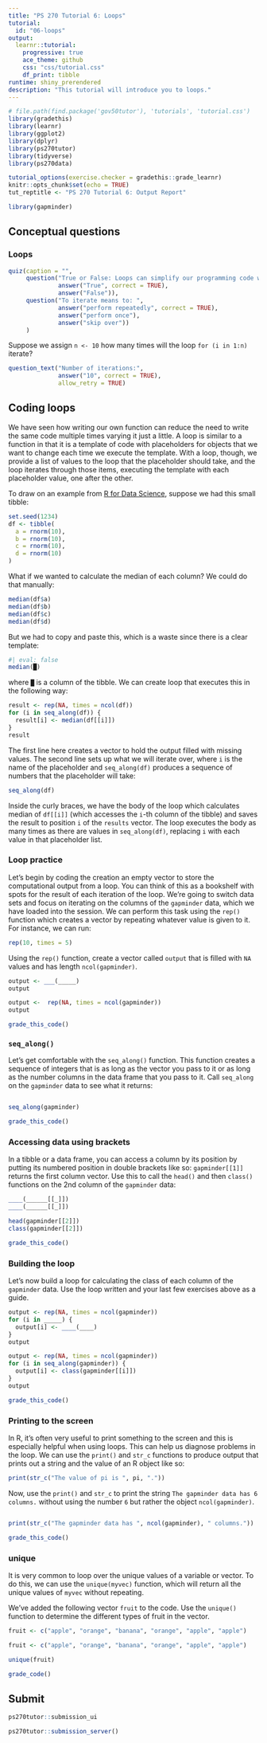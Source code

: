 ```yaml
---
title: "PS 270 Tutorial 6: Loops"
tutorial:
  id: "06-loops"
output:
  learnr::tutorial:
    progressive: true
    ace_theme: github
    css: "css/tutorial.css"
    df_print: tibble
runtime: shiny_prerendered
description: "This tutorial will introduce you to loops."
---
```


<!-- Add JavaScript code for making the exercise code larger -->
<script language="JavaScript" src="js/exercise-font-size.js"></script>
 

```r
# file.path(find.package('gov50tutor'), 'tutorials', 'tutorial.css')
library(gradethis)
library(learnr)
library(ggplot2)
library(dplyr)
library(ps270tutor)
library(tidyverse)
library(ps270data)

tutorial_options(exercise.checker = gradethis::grade_learnr)
knitr::opts_chunk$set(echo = TRUE)
tut_reptitle <- "PS 270 Tutorial 6: Output Report"

library(gapminder)
```

## Conceptual questions



### Loops

```r
quiz(caption = "",
     question("True or False: Loops can simplify our programming code when we want to repeatedly execute code chunks over and over again.",
              answer("True", correct = TRUE),
              answer("False")),
     question("To iterate means to: ",
              answer("perform repeatedly", correct = TRUE),
              answer("perform once"),
              answer("skip over"))
     )
```


Suppose we assign `n <- 10` how many times will the loop `for (i in 1:n)` iterate?



```r
question_text("Number of iterations:",
              answer("10", correct = TRUE),
              allow_retry = TRUE)
```


## Coding loops

We have seen how writing our own function can reduce the need to write the same code multiple times varying it just a little. A loop is similar to a function in that it is a template of code with placeholders for objects that we want to change each time we execute the template. With a loop, though, we provide a list of values to the loop that the placeholder should take, and the loop iterates through those items, executing the template with each placeholder value, one after the other. 

To draw on an example from [R for Data Science](https://r4ds.had.co.nz/iteration.html#for-loops), suppose we had this small tibble:

```r
set.seed(1234)
df <- tibble(
  a = rnorm(10),
  b = rnorm(10),
  c = rnorm(10),
  d = rnorm(10)
)
```

What if we wanted to calculate the median of each column? We could do that manually:

```r
median(df$a)
median(df$b)
median(df$c)
median(df$d)
```

But we had to copy and paste this, which is a waste since there is a clear template:

```r
#| eval: false
median(█)
```

where `█` is a column of the tibble. We can create loop that executes this in the following way:

```r
result <- rep(NA, times = ncol(df))
for (i in seq_along(df)) {
  result[i] <- median(df[[i]])
}
result
```


The first line here creates a vector to hold the output filled with missing values. The second line sets up what we will iterate over, where `i` is the name of the placeholder and `seq_along(df)` produces a sequence of numbers that the placeholder will take:

```r
seq_along(df)
```

Inside the curly braces, we have the body of the loop which calculates median of `df[[i]]` (which accesses the `i`-th column of the tibble) and saves the result to position `i` of the `results` vector. The loop executes the body as many times as there are values in `seq_along(df)`, replacing `i` with each value in that placeholder list. 



### Loop practice

Let's begin by coding the creation an empty vector to store the computational output from a loop. You can think of this as a bookshelf with spots for the result of each iteration of the loop. We're going to switch data sets and focus on iterating on the columns of the `gapminder` data, which we have loaded into the session. We can perform this task using the `rep()` function which creates a vector by repeating whatever value is given to it. For instance, we can run:

```r
rep(10, times = 5)
```

Using the `rep()` function, create a vector called `output` that is filled with `NA` values and has length `ncol(gapminder)`. 


```r
output <- ___(_____)
output
```

```r
output <-  rep(NA, times = ncol(gapminder))
output
```


```r
grade_this_code()
```

### `seq_along()`

Let's get comfortable with the  `seq_along()` function. This function creates a sequence of integers that is as long as the vector you pass to it or as long as the number columns in the data frame that you pass to it. Call `seq_along` on the `gapminder` data to see what it returns:

```r

```

```r
seq_along(gapminder)
```

```r
grade_this_code()
```

### Accessing data using brackets

In a tibble or a data frame, you can access a column by its position by putting its numbered position in double brackets like so: `gapminder[[1]]` returns the first column vector. Use this to call the `head()` and then `class()` functions on the 2nd column of the `gapminder` data:

```r
____(______[[_]])
____(______[[_]])
```

```r
head(gapminder[[2]])
class(gapminder[[2]])
```

```r
grade_this_code()
```


### Building the loop

Let's now build a loop for calculating the class of each column of the `gapminder` data. Use the loop written and your last few exercises above as a guide.

```r
output <- rep(NA, times = ncol(gapminder))
for (i in _____) {
  output[i] <- ____(____)
}
output
```

```r
output <- rep(NA, times = ncol(gapminder))
for (i in seq_along(gapminder)) {
  output[i] <- class(gapminder[[i]])
}
output
```

```r
grade_this_code()
```



### Printing to the screen

In R, it's often very useful to print something to the screen and this is especially helpful when using loops. This can help us diagnose problems in the loop. We can use the `print()` and `str_c` functions to produce output that prints out a string and the value of an R object like so:

```r
print(str_c("The value of pi is ", pi, "."))
```


Now, use the `print()` and `str_c` to print the string `The gapminder data has 6 columns.` without using the number `6` but rather the object `ncol(gapminder)`. 

```r

```

```r
print(str_c("The gapminder data has ", ncol(gapminder), " columns."))
```

```r
grade_this_code()
```

### unique

It is very common to loop over the unique values of a variable or vector. To do this, we can use the `unique(myvec)` function, which will return all the unique values of `myvec` without repeating. 

We've added the following vector `fruit` to the code. Use the `unique()` function to determine the different types of fruit in the vector. 


```r
fruit <- c("apple", "orange", "banana", "orange", "apple", "apple")

```

```r
fruit <- c("apple", "orange", "banana", "orange", "apple", "apple")

unique(fruit)
```

```r
grade_code()
```

## Submit

```r
ps270tutor::submission_ui
```

```r
ps270tutor::submission_server()
```
